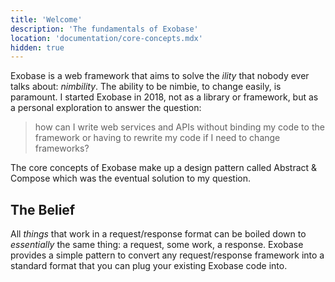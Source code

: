```yaml
---
title: 'Welcome'
description: 'The fundamentals of Exobase'
location: 'documentation/core-concepts.mdx'
hidden: true
---
```


Exobase is a web framework that aims to solve the _ility_ that nobody ever talks about: _nimbility_. The ability to be nimbie, to change easily, is paramount. I started Exobase in 2018, not as a library or framework, but as a personal exploration to answer the question:

> how can I write web services and APIs without binding my code to the framework or having to rewrite my code if I need to change frameworks?

The core concepts of Exobase make up a design pattern called Abstract & Compose which was the eventual solution to my question.

## The Belief

All _things_ that work in a request/response format can be boiled down to _essentially_ the same thing: a request, some work, a response. Exobase provides a simple pattern to convert any request/response framework into a standard format that you can plug your existing Exobase code into.
